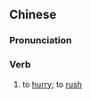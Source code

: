 {{also|着忙}}
==Chinese==
{{zh-forms|s=着忙}}

===Pronunciation===
{{zh-pron
|m=zháománg
|cat=v
}}

===Verb===
{{zh-verb}}

# to [[hurry]]; to [[rush]]